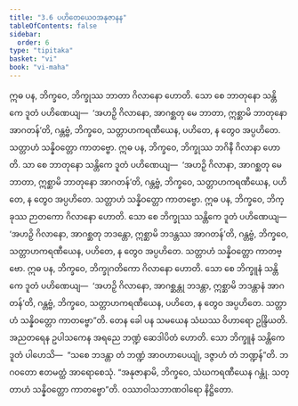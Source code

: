 ```yaml
---
title: "3.6 ပဟိတေယေဝအနုဇာနန"
tableOfContents: false
sidebar:
  order: 6
type: "tipitaka"
basket: "vi"
book: "vi-maha"
---
```



<DynamicBreadcrumb />

<Division number="199" book="vi-maha" e="ch" v="3" p="206">

<Paragraph number="870" book="vi-maha">
ဣဓ ပန, ဘိက္ခဝေ, ဘိက္ခုဿ ဘာတာ ဂိလာနော ဟောတိ. သော စေ ဘာတုနော သန္တိကေ ဒူတံ ပဟိဏေယျ—  ‘အဟဉှိ ဂိလာနော, အာဂစ္ဆတု မေ ဘာတာ, ဣစ္ဆာမိ ဘာတုနော အာဂတန်’တိ, ဂန္တဗ္ဗံ, ဘိက္ခဝေ, သတ္တာဟကရဏီယေန, ပဟိတေ, န တွေဝ အပ္ပဟိတေ. သတ္တာဟံ သန္နိဝတ္တော ကာတဗ္ဗော.
</Paragraph>

<Paragraph number="871" book="vi-maha">
ဣဓ ပန, ဘိက္ခဝေ, ဘိက္ခုဿ ဘဂိနီ ဂိလာနာ ဟောတိ. သာ စေ ဘာတုနော သန္တိကေ ဒူတံ ပဟိဏေယျ—  ‘အဟဉှိ ဂိလာနာ, အာဂစ္ဆတု မေ ဘာတာ, ဣစ္ဆာမိ ဘာတုနော အာဂတန်’တိ, ဂန္တဗ္ဗံ, ဘိက္ခဝေ, သတ္တာဟကရဏီယေန, ပဟိတေ, န တွေဝ အပ္ပဟိတေ. သတ္တာဟံ သန္နိဝတ္တော ကာတဗ္ဗော.
</Paragraph>

<Paragraph number="872" book="vi-maha">
ဣဓ ပန, ဘိက္ခဝေ, ဘိက္ခုဿ ဉာတကော ဂိလာနော ဟောတိ. သော စေ ဘိက္ခုဿ သန္တိကေ ဒူတံ ပဟိဏေယျ—  ‘အဟဉှိ ဂိလာနော, အာဂစ္ဆတု ဘဒန္တော, ဣစ္ဆာမိ ဘဒန္တဿ အာဂတန်’တိ, ဂန္တဗ္ဗံ, ဘိက္ခဝေ, သတ္တာဟကရဏီယေန, ပဟိတေ, န တွေဝ အပ္ပဟိတေ. သတ္တာဟံ သန္နိဝတ္တော ကာတဗ္ဗော.
</Paragraph>

<Paragraph number="873" book="vi-maha">
ဣဓ ပန, ဘိက္ခဝေ, ဘိက္ခုဂတိကော ဂိလာနော ဟောတိ. သော စေ ဘိက္ခူနံ သန္တိကေ ဒူတံ ပဟိဏေယျ—  ‘အဟဉှိ ဂိလာနော, အာဂစ္ဆန္တု ဘဒန္တာ, ဣစ္ဆာမိ ဘဒန္တာနံ အာဂတန်’တိ, ဂန္တဗ္ဗံ, ဘိက္ခဝေ, သတ္တာဟကရဏီယေန, ပဟိတေ, န တွေဝ အပ္ပဟိတေ. သတ္တာဟံ သန္နိဝတ္တော ကာတဗ္ဗော”တိ.
</Paragraph>

<Paragraph number="874" book="vi-maha">
တေန ခေါ ပန သမယေန သံဃဿ ဝိဟာရော ဥန္ဒြိယတိ. အညတရေန ဥပါသကေန အရညေ ဘဏ္ဍံ ဆေဒါပိတံ ဟောတိ. သော ဘိက္ခူနံ သန္တိကေ ဒူတံ ပါဟေသိ—  “သစေ ဘဒန္တာ တံ ဘဏ္ဍံ အာဝဟာပေယျုံ, ဒဇ္ဇာဟံ တံ ဘဏ္ဍန်”တိ. ဘဂဝတော ဧတမတ္ထံ အာရောစေသုံ. “အနုဇာနာမိ, ဘိက္ခဝေ, သံဃကရဏီယေန ဂန္တုံ. သတ္တာဟံ သန္နိဝတ္တော ကာတဗ္ဗော”တိ.

</Paragraph>
</Division>

<Paragraph number="875" type="center" book="vi-maha">
ဝဿာဝါသဘာဏဝါရော နိဋ္ဌိတော.
</Paragraph>